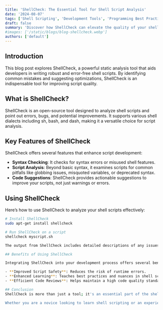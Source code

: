 ```yaml
---
title: 'ShellCheck: The Essential Tool for Shell Script Analysis'
date: '2024-08-07'
tags: ['Shell Scripting', 'Development Tools', 'Programming Best Practices', 'Code Quality']
draft: false
summary: 'Discover how ShellCheck can elevate the quality of your shell scripts through static analysis, helping you write safer and more reliable code.'
#images: ['/static/blogs/blog-shellcheck.webp']
authors: ['default']
---
```



## Introduction

This blog post explores ShellCheck, a powerful static analysis tool that aids developers in writing robust and error-free shell scripts. By identifying common mistakes and suggesting optimizations, ShellCheck is an indispensable tool for improving script quality.

## What is ShellCheck?

ShellCheck is an open-source tool designed to analyze shell scripts and point out errors, bugs, and potential improvements. It supports various shell dialects including sh, bash, and dash, making it a versatile choice for script analysis.

## Key Features of ShellCheck

ShellCheck offers several features that enhance script development:

- **Syntax Checking**: It checks for syntax errors or misused shell features.
- **Script Analysis**: Beyond basic syntax, it examines scripts for common pitfalls like globbing issues, misquoted variables, or deprecated syntax.
- **Code Suggestions**: ShellCheck provides actionable suggestions to improve your scripts, not just warnings or errors.

## Using ShellCheck

Here’s how to use ShellCheck to analyze your shell scripts effectively:

```bash
# Install ShellCheck
sudo apt-get install shellcheck

# Run ShellCheck on a script
shellcheck myscript.sh

The output from ShellCheck includes detailed descriptions of any issues found along with suggestions for improvements, categorized by severity.

## Benefits of Using ShellCheck

Integrating ShellCheck into your development process offers several benefits:

- **Improved Script Safety**: Reduces the risk of runtime errors.
- **Enhanced Learning**: Teaches best practices and nuances in shell scripting..
- **Efficient Code Reviews**: Helps maintain a high code quality standard, making manual reviews more focused and less time-consuming.

## Conclusion
ShellCheck is more than just a tool; it's an essential part of the shell scripting workflow. By automating the detection of common errors and suggesting best practices, ShellCheck helps developers maintain high standards in their scripts, ensuring they are both functional and efficient.

Whether you are a novice looking to learn shell scripting or an experienced developer seeking to refine your skills, ShellCheck provides the insights and guidance needed to excel in this domain.

